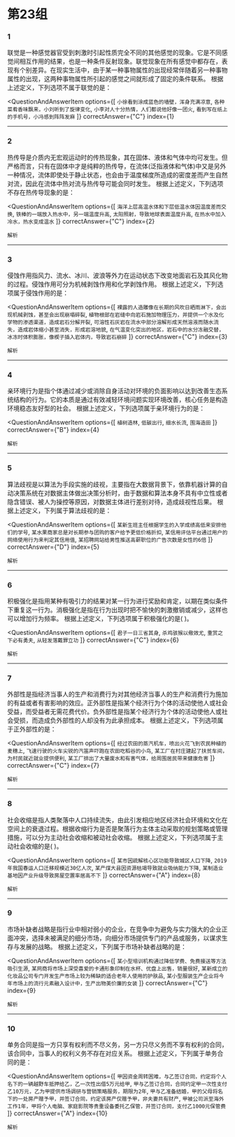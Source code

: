 
<AnswerCard/>

# 第23组

### 1
联觉是一种感觉器官受到刺激时引起性质完全不同的其他感觉的现象。它是不同感觉间相互作用的结果，也是一种条件反射现象。联觉现象在所有感觉中都存在，表现有个别差异。在现实生活中，由于某一种事物属性的出现经常伴随着另一种事物属性的出现，这两种事物属性所引起的感觉之间就形成了固定的条件联系。
根据上述定义，下列选项不属于联觉的是：

<QuestionAndAnswerItem
    options={[
        `小徐看到涂成蓝色的墙壁，浑身充满凉意`,
        `各种菜肴香味飘来，小刘听到了旋律变化`,
        `小李对人十分热情，人们都说他好像一团火`,
        `看到写在纸上的手机号，小冯感到阵阵发麻`
    ]}
    correctAnswer={"C"}
    index={1}
>

</QuestionAndAnswerItem>

------

### 2
热传导是介质内无宏观运动时的传热现象，其在固体、液体和气体中均可发生。但严格而言，只有在固体中才是纯粹的热传导，在流体(泛指液体和气体)中又是另外一种情况，流体即使处于静止状态，也会由于温度梯度所造成的密度差而产生自然对流，因此在流体中热对流与热传导可能会同时发生。
根据上述定义，下列选项不存在热传导现象的是：

<QuestionAndAnswerItem
    options={[
        `海洋上层高温水体和下层低温水体因温度差而交换`,
        `铁棒的一端放入热水中，另一端温度升高`,
        `太阳照射，导致地球表面温度升高`,
        `在热水中加入冷水，热水变成温水`
    ]}
    correctAnswer={"C"}
    index={2}
>
    解析
</QuestionAndAnswerItem>

------

### 3
侵蚀作用指风力、流水、冰川、波浪等外力在运动状态下改变地面岩石及其风化物的过程。侵蚀作用可分为机械剥蚀作用和化学剥蚀作用。
根据上述定义，下列选项属于侵蚀作用的是：

<QuestionAndAnswerItem
    options={[
        `裸露的人造雕像在长期的风吹日晒雨淋下，会出现机械剥蚀，甚至会出现崩塌碎裂`,
        `植物根部在岩缝中向岩石施加物理压力，并提供一个水及化学物的渗透渠道，造成岩石分解开裂`,
        `可溶性石灰岩在流水中部分溶解形成天然溶液而随水流失，造成岩体缩小甚至消失，形成岩溶地貌`,
        `在气温变化突出的地区，岩石中的水分冻融交替，冰冻时体积膨胀，像楔子插入岩体内，导致岩石崩碎`
    ]}
    correctAnswer={"C"}
    index={3}
>
    解析
</QuestionAndAnswerItem>

------

### 4
亲环境行为是指个体通过减少或消除自身活动对环境的负面影响以达到改善生态系统结构的行为。它的本质是通过有效减轻环境问题实现环境改善，核心任务是构造环境稳态友好型的社会。
根据上述定义，下列选项属于亲环境行为的是：

<QuestionAndAnswerItem
    options={[
        `植树造林`,
        `低碳出行`,
        `细水长流`,
        `围海造田`
    ]}
    correctAnswer={"B"}
    index={4}
>
    解析
</QuestionAndAnswerItem>

------

### 5
算法歧视是以算法为手段实施的歧视，主要指在大数据背景下，依靠机器计算的自动决策系统在对数据主体做出决策分析时，由于数据和算法本身不具有中立性或者隐含错误、被人为操控等原因，对数据主体进行差别对待，造成歧视性后果。
根据上述定义，下列属于算法歧视的是：

<QuestionAndAnswerItem
    options={[
        `某新生班主任根据学生的入学成绩高低来安排他们的学号`,
        `某水果商家总是对长期参与团购的客户给予更低价格折扣`,
        `某信用评估平台通过用户的网络使用行为来判定其信用值`,
        `某招聘网站给男性推送高薪职位的广告次数是女性的6倍`
    ]}
    correctAnswer={"D"}
    index={5}
>
    解析
</QuestionAndAnswerItem>

------

### 6
积极强化是指用某种有吸引力的结果对某一行为进行奖励和肯定，以期在类似条件下重复这一行为。消极强化是指在行为出现时把不愉快的刺激撤销或减少，这样也可以增加行为频率。
根据上述定义，下列选项属于积极强化的是(     )。

<QuestionAndAnswerItem
    options={[
        `君子一日三省其身`,
        `杀鸡骇猴以儆效尤`,
        `重赏之下必有勇夫`,
        `从轻发落戴罪立功`
    ]}
    correctAnswer={"C"}
    index={6}
>
    解析
</QuestionAndAnswerItem>

------

### 7
外部性是指经济当事人的生产和消费行为对其他经济当事人的生产和消费行为施加的有益或者有害影响的效应。正外部性是指某个经济行为个体的活动使他人或社会受益，而受益者无需花费代价。负外部性是指某个经济行为个体的活动使他人或社会受损，而造成负外部性的人却没有为此承担成本。
根据上述定义，下列选项属于正外部性的是：

<QuestionAndAnswerItem
    options={[
        `经过农田的蒸汽机车，喷出火花飞到农民种植的麦穗上`,
        `飞速行驶的火车尖锐的汽笛声吓跑在农田吃稻谷的小鸟`,
        `某工厂在村庄建起了扶贫车间，为村民就近就业提供便利`,
        `某工厂排出了大量废水和有害气体，给周围居民带来健康危害`
    ]}
    correctAnswer={"C"}
    index={7}
>
    解析
</QuestionAndAnswerItem>

------

### 8
社会收缩是指人类聚落中人口持续流失，由此引发相应地区经济社会环境和文化在空间上的衰退过程。根据收缩行为是否是聚落行为主体主动采取的规划策略或管理措施，可以分为主动社会收缩和被动社会收缩。
根据上述定义，下列选项属于主动社会收缩的是(     )。

<QuestionAndAnswerItem
    options={[
        `某市因疏解核心区功能导致城区人口下降`,
        `2019年我国春运人口迁移规模近30亿人次`,
        `某产煤大县因资源枯竭导致就业吸纳能力下降`,
        `某制造业基地因产业升级导致房屋空置率居高不下`
    ]}
    correctAnswer={"A"}
    index={8}
>
    解析
</QuestionAndAnswerItem>

------

### 9
市场补缺者战略是指行业中相对弱小的企业，在竞争中为避免与实力强大的企业正面冲突，选择未被满足的细分市场，向细分市场提供专门的产品或服务，以谋求生存与发展的战略。
根据上述定义，下列属于市场补缺者战略的是：

<QuestionAndAnswerItem
    options={[
        `某小型培训机构通过降低学费、免费接送等方法吸引生源`,
        `某网商将市场上深受喜爱的卡通形象印制在水杯、优盘上出售，销量很好`,
        `某新成立的化妆品公司专门开发生产市场上较为稀缺的适合老年人使用的护肤品`,
        `某小型服装生产企业将今年市场上的流行元素融入设计中，生产出物美价廉的女装`
    ]}
    correctAnswer={"C"}
    index={9}
>
    解析
</QuestionAndAnswerItem>

------

### 10
单务合同是指一方只享有权利而不尽义务，另一方只尽义务而不享有权利的合同，该合同中，当事人的权利义务不存在对应关系。
根据上述定义，下列属于单务合同的是：

<QuestionAndAnswerItem
    options={[
        `甲因资金周转困难，与乙签订合同，约定将个人名下的一辆越野车抵押给乙，乙一次性出借5万元给甲`,
        `甲与乙签订合同，合同约定甲一次性支付乙10万元，乙为甲提供市场调研与营销策略服务，期限为2年`,
        `甲与乙准备结婚，甲的父母将名下的一处房产赠予甲，并签订合同，约定该房产仅赠予甲，非夫妻共有财产`,
        `甲被公司派至海外工作1年，甲将个人电脑、家庭影院等贵重设备委托乙保管，并签订合同，支付乙1000元保管费`
    ]}
    correctAnswer={"A"}
    index={10}
>
    解析
</QuestionAndAnswerItem>
